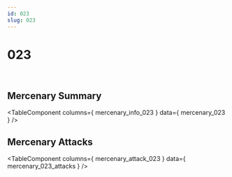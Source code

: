 ```yaml
---
id: 023
slug: 023
---
```



# 023

<div style = {{ display: "flex" }}>
    <Image img={require('@site/static/img/mercenaries/illust/thum_char_view_n_023.jpg')}/>
    <Image img={require('@site/static/img/mercenaries/illust/thum_char_view_o_023.jpg')}/>
</div>

## Mercenary Summary

<TableComponent
  columns={ mercenary_info_023 }
  data={ mercenary_023 }
/>

## Mercenary Attacks

<TableComponent
  columns={ mercenary_attack_023 }
  data={ mercenary_023_attacks }
/>